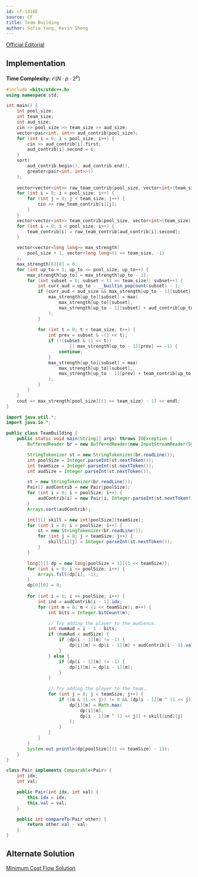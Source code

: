 ```yaml
---
id: cf-1316E
source: CF
title: Team Building
author: Sofia Yang, Kevin Sheng
---
```


[Official Editorial](https://codeforces.com/blog/entry/74493)

## Implementation

**Time Complexity:** $\mathcal{O}(N\cdot p\cdot 2^p)$

<LanguageSection>
<CPPSection>

```cpp
#include <bits/stdc++.h>
using namespace std;

int main() {
	int pool_size;
	int team_size;
	int aud_size;
	cin >> pool_size >> team_size >> aud_size;
	vector<pair<int, int>> aud_contrib(pool_size);
	for (int i = 0; i < pool_size; i++) {
		cin >> aud_contrib[i].first;
		aud_contrib[i].second = i;
	}
	sort(
		aud_contrib.begin(), aud_contrib.end(),
		greater<pair<int, int>>()
	);
	
	vector<vector<int>> raw_team_contrib(pool_size, vector<int>(team_size));
	for (int i = 0; i < pool_size; i++) {
		for (int j = 0; j < team_size; j++) {
			cin >> raw_team_contrib[i][j];
		}
	}
	vector<vector<int>> team_contrib(pool_size, vector<int>(team_size));
	for (int i = 0; i < pool_size; i++) {
		team_contrib[i] = raw_team_contrib[aud_contrib[i].second];
	}

	vector<vector<long long>> max_strength(
		pool_size + 1, vector<long long>(1 << team_size, -1)
	);
	max_strength[0][0] = 0;
	for (int up_to = 1; up_to <= pool_size; up_to++) {
		max_strength[up_to] = max_strength[up_to - 1];
		for (int subset = 0; subset < (1 << team_size); subset++) {
			int curr_aud = up_to - __builtin_popcount(subset) - 1;
			if (curr_aud < aud_size && max_strength[up_to - 1][subset] != -1) {
				max_strength[up_to][subset] = max(
					max_strength[up_to][subset],
					max_strength[up_to - 1][subset] + aud_contrib[up_to - 1].first
				);
			}
			
			for (int t = 0; t < team_size; t++) {
				int prev = subset & ~(1 << t);
				if (!(subset & (1 << t))
						|| max_strength[up_to - 1][prev] == -1) {
					continue;
				}
				max_strength[up_to][subset] = max(
					max_strength[up_to][subset],
					max_strength[up_to - 1][prev] + team_contrib[up_to - 1][t]
				);
			}
		}
	}
	cout << max_strength[pool_size][(1 << team_size) - 1] << endl;
}
```

</CPPSection>

<JavaSection>

```java
import java.util.*;
import java.io.*;

public class TeamBuilding {
	public static void main(String[] args) throws IOException {
		BufferedReader br = new BufferedReader(new InputStreamReader(System.in));

		StringTokenizer st = new StringTokenizer(br.readLine());
		int poolSize = Integer.parseInt(st.nextToken());
		int teamSize = Integer.parseInt(st.nextToken());
		int audSize = Integer.parseInt(st.nextToken());

		st = new StringTokenizer(br.readLine());
		Pair[] audContrib = new Pair[poolSize];
		for (int i = 0; i < poolSize; i++) {
			audContrib[i] = new Pair(i, Integer.parseInt(st.nextToken()));
		}
		Arrays.sort(audContrib);

		int[][] skill = new int[poolSize][teamSize];
		for (int i = 0; i < poolSize; i++) {
			st = new StringTokenizer(br.readLine());
			for (int j = 0; j < teamSize; j++) {
				skill[i][j] = Integer.parseInt(st.nextToken());
			}
		}

		long[][] dp = new long[poolSize + 1][(1 << teamSize)];
		for (int i = 0; i <= poolSize; i++) {
			Arrays.fill(dp[i], -1);
		}
		dp[0][0] = 0;
		
		for (int i = 1; i <= poolSize; i++) {
			int ind = audContrib[i - 1].idx;
			for (int m = 0; m < (1 << teamSize); m++) {
				int bits = Integer.bitCount(m);

				// Try adding the player to the audience.
				int numAud = i - 1 - bits;
				if (numAud < audSize) {
					if (dp[i - 1][m] != -1) {
						dp[i][m] = dp[i - 1][m] + audContrib[i - 1].val;
					}
				} else {
					if (dp[i - 1][m] != -1) {
						dp[i][m] = dp[i - 1][m];
					}
				}

				// Try adding the player to the team.
				for (int j = 0; j < teamSize; j++) {
					if ((m & (1 << j)) != 0 && (dp[i - 1][m ^ (1 << j)]) != -1) {
						dp[i][m] = Math.max(
							dp[i][m],
							dp[i - 1][m ^ (1 << j)] + skill[ind][j]
						);
					}
				}
			}
		}
		System.out.println(dp[poolSize][(1 << teamSize) - 1]);
	}
}

class Pair implements Comparable<Pair> {
	int idx;
	int val;

	public Pair(int idx, int val) {
		this.idx = idx;
		this.val = val;
	}

	public int compareTo(Pair other) {
		return other.val - val;
	}
}
```

</JavaSection>
</LanguageSection>

## Alternate Solution

[Minimum Cost Flow Solution](https://codeforces.com/blog/entry/74493?#comment-586020)
